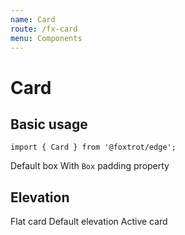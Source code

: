 ```yaml
---
name: Card
route: /fx-card
menu: Components
---
```



# Card

## Basic usage

```tsx
import { Card } from '@foxtrot/edge';
```

<Playground>
  <Stack>
    <Card>Default box</Card>
    <Card padding="xl">
      With <code>Box</code> padding property
    </Card>
  </Stack>
</Playground>

## Elevation

<Playground>
  <Stack>
    <Card elevation="0">Flat card</Card>
    <Card elevation="1">Default elevation</Card>
    <Card elevation="2">Active card</Card>
  </Stack>
</Playground>
